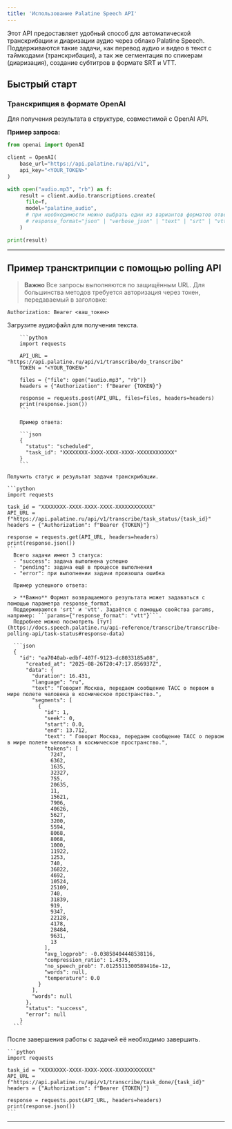 ```yaml
---
title: 'Использование Palatine Speech API'
---
```


Этот API предоставляет удобный способ для автоматической транскрибации и диаризации аудио через облако Palatine Speech.
Поддерживаются такие задачи, как перевод аудио и видео в текст с таймкодами (транскрибация), а так же
сегментация по спикерам (диаризация), создание субтитров в формате SRT и VTT.

## Быстрый старт

### Транскрипция в формате OpenAI

Для получения результата в структуре, совместимой с OpenAI API.

**Пример запроса:**

```python
from openai import OpenAI

client = OpenAI(
	base_url="https://api.palatine.ru/api/v1",
	api_key="<YOUR_TOKEN>"
)

with open("audio.mp3", "rb") as f:
	result = client.audio.transcriptions.create(
      file=f,
      model="palatine_audio",
      # при необходимости можно выбрать один из вариантов форматов ответа
      # response_format="json" | "verbose_json" | "text" | "srt" | "vtt"
    )

print(result)
```

---

## Пример трансктрипции с помощью polling API

> **Важно** Все запросы выполняются по защищённым URL.
Для большинства методов требуется авторизация через токен, передаваемый в заголовке:
```http
Authorization: Bearer <ваш_токен>
```

<AccordionGroup>
  <Accordion title="Загрузка файла">
    Загрузите аудиофайл для получения текста.

        ```python
        import requests

        API_URL = "https://api.palatine.ru/api/v1/transcribe/do_transcribe"
        TOKEN = "<YOUR_TOKEN>"

        files = {"file": open("audio.mp3", "rb")}
        headers = {"Authorization": f"Bearer {TOKEN}"}

        response = requests.post(API_URL, files=files, headers=headers)
        print(response.json())
        ```

        Пример ответа:

        ```json
        {
          "status": "scheduled",
          "task_id": "XXXXXXXX-XXXX-XXXX-XXXX-XXXXXXXXXXXX"
        }
        ```
  </Accordion>

  <Accordion title="Проверка статуса задачи">

    Получить статус и результат задачи транскрибации.

    ```python
    import requests

    task_id = "XXXXXXXX-XXXX-XXXX-XXXX-XXXXXXXXXXXX"
    API_URL = f"https://api.palatine.ru/api/v1/transcribe/task_status/{task_id}"
    headers = {"Authorization": f"Bearer {TOKEN}"}

    response = requests.get(API_URL, headers=headers)
    print(response.json())
    ```
      Всего задачи имеют 3 статуса:
      - "success": задача выполнена успешно
      - "pending": задача ещё в процессе выполнения
      - "error": при выполнении задачи произошла ошибка

      Пример успешного ответа:

      > **Важно** Формат возвращаемого результата может задаваться с помощью параметра response_format.
      Поддерживаются 'srt' и 'vtt'. Задаётся с помощью свойства params, например: ```params={"response_format": "vtt"}```.
      Подробнее можно посмотреть [тут](https://docs.speech.palatine.ru/api-reference/transcribe/transcribe-polling-api/task-status#response-data)

      ```json
      {
        "id": "ea7040ab-edbf-407f-9123-dc8033185a08",
          "created_at": "2025-08-26T20:47:17.856937Z",
          "data": {
            "duration": 16.431,
            "language": "ru",
            "text": "Говорит Москва, передаем сообщение ТАСС о первом в мире полете человека в космическое пространство.",
            "segments": [
              {
                "id": 1,
                "seek": 0,
                "start": 0.0,
                "end": 13.712,
                "text": " Говорит Москва, передаем сообщение ТАСС о первом в мире полете человека в космическое пространство.",
                "tokens": [
                  7247,
                  6362,
                  1635,
                  32327,
                  755,
                  20635,
                  11,
                  15621,
                  7906,
                  40626,
                  5627,
                  3200,
                  5594,
                  8068,
                  8068,
                  1000,
                  11922,
                  1253,
                  740,
                  36822,
                  4692,
                  10524,
                  25109,
                  740,
                  31839,
                  919,
                  9347,
                  22128,
                  4178,
                  28484,
                  9631,
                  13
                ],
                "avg_logprob": -0.03858404448538116,
                "compression_ratio": 1.4375,
                "no_speech_prob": 7.0125511300589416e-12,
                "words": null,
                "temperature": 0.0
              }
            ],
            "words": null
          },
          "status": "success",
          "error": null
        }
      ```
  </Accordion>

  <Accordion title="Завершение задачи">
    После завершения работы с задачей её необходимо завершить.

    ```python
    import requests

    task_id = "XXXXXXXX-XXXX-XXXX-XXXX-XXXXXXXXXXXX"
    API_URL = f"https://api.palatine.ru/api/v1/transcribe/task_done/{task_id}"
    headers = {"Authorization": f"Bearer {TOKEN}"}

    response = requests.post(API_URL, headers=headers)
    print(response.json())
    ```

  </Accordion>
</AccordionGroup>


---